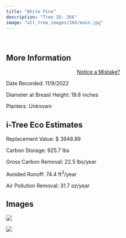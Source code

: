 ```yaml
---
title: "White Pine"
description: "Tree ID: 266"
image: "all_tree_images/266/main.jpg"
---
```


<br>

## **More Information**
::: column-margin
<center><a class="button" href="https://forms.gle/W6f5nwYxrM33hF4f7">Notice a Mistake?</a></center>
:::


Date Recorded:  11/9/2022

Diameter at Breast Height:  19.8  inches

Planters:  Unknown

## **i-Tree Eco Estimates**


 Replacement Value: $ 3948.89

 Carbon Storage:  925.7  lbs

 Gross Carbon Removal:  22.5  lbs/year

 Avoided Runoff:  74.4  ft<sup>3</sup>/year

 Air Pollution Removal:  31.7  oz/year

## **Images**


 ![](all_tree_images/266/IMG_7326.jpg)

 ![](all_tree_images/266/main.jpg)
